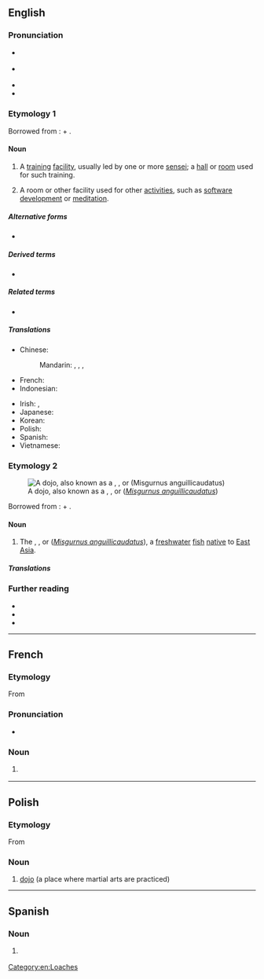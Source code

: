 {{also|dōjō}}
==English==
{{was wotd|2019|February|11}}

===Pronunciation===
* {{a|RP}} {{IPA|/ˈdəʊdʒəʊ/|[ˈdəʊ̯d͡ʒəʊ̯]|lang=en}}
* {{a|GA}} {{IPA|/ˈdoʊˌdʒoʊ/|[ˈdoʊ̯ˌd͡ʒoʊ̯]|lang=en}}
* {{rhymes|əʊdʒəʊ|lang=en}}
* {{hyphenation|do|jo|lang=en}}

===Etymology 1===
{{multiple images
|direction = vertical
|image1 = JJS Dojo.jpg
|caption1 = Children practising [[karate]] in the dojo ''(sense 1)'' of the {{w|Jack and Jill School}} in {{w|Bacolod City}}, [[Philippines]]
|image2 = Hacker Dojo - Lab.JPG
|caption2 = The [[electronics]] [[laboratory]] at Hacker Dojo, a dojo ''(sense 2)'' or [[hackerspace]] in [[Mountain View]], [[California]], USA
}}

Borrowed from {{bor|en|ja|道場|tr=[[どうじょう]], [[dōjō]]|lit=place of the ways}}: {{m|ja|道|tr=[[どう]], [[dō]]||road; way}} + {{m|ja|場|tr=[[じょう]], [[jō]]||place; place where events are held; flattened area for ceremonies or festivals}}.

====Noun====
{{en-noun|s|dojo}}

# {{lb|en|martial arts}} A [[training#Noun|training]] [[facility]], usually led by one or more [[sensei]]; a [[hall]] or [[room]] used for such training.
# {{lb|en|by extension}} A room or other facility used for other [[activity|activities]], such as [[software]] [[development]] or [[meditation]].

=====Alternative forms=====
* {{l|en|dōjō}}

=====Derived terms=====
* {{l|en|McDojo}}

=====Related terms=====
* {{l|en|dojocho||head of a dojo}}

=====Translations=====
{{trans-top|(''martial arts'') training facility}}
* Chinese:
*: Mandarin: {{t|cmn|武術館}}, {{t|cmn|武术馆|tr=wǔshùguǎn}}, {{t|cmn|武館}}, {{t|cmn|武馆|tr=wǔguǎn}}
* French: {{t+|fr|dojo|m}}
* Indonesian: {{t|id|dojo}}
{{trans-mid}}
* Irish: {{t|ga|seomra oiliúna|m}}, {{t|ga|dojo|m}}
* Japanese: {{t|ja|道場|tr=[[どうじょう]], [[dōjō]]}}
* Korean: {{t+|ko|도장}}
* Polish: {{t+|pl|dojo|n}}
* Spanish: {{t+|es|dojo|m}}
* Vietnamese: {{t|vi|đạo trường}}
{{trans-bottom}}

===Etymology 2===
[[File:Dojo loach4.JPG|thumb|A dojo, also known as a {{vern|dojo loach}}, {{vern|Japanese weather loach}}, or {{vern|pond loach}} (''[[Misgurnus anguillicaudatus]]'')]]

Borrowed from {{bor|en|ja|泥鰌|tr=[[どじょう]], [[dojō]]||pond loach}}: {{m|ja|泥|tr=[[どろ]], [[doro]]||mud}} + {{m|ja|鰌|tr=[[どじょう]], [[dojō]]||pond loach}}.

====Noun====
{{en-noun|?}}

# The {{vern|dojo loach}}, {{vern|Japanese weather loach}}, or {{vern|pond loach}} (''[[Misgurnus anguillicaudatus]]''), a [[freshwater]] [[fish#Noun|fish]] [[native#Adjective|native]] to [[East Asia]].

=====Translations=====
{{trans-top|pond loach (''Misgurnus anguillicaudatus'')}}
{{trans-mid}}
{{trans-bottom}}

===Further reading===
* {{pedia}}
* {{pedia|dojo (disambiguation)}}
* {{pedia|pond loach}}

[[Category:en:Loaches]]

----

==French==
{{wikipedia|lang=fr}}

===Etymology===
From {{etyl|ja|fr}} {{m|ja|道場|tr=dōjō||place of the way}}

===Pronunciation===
* {{fr-IPA|dôjo}}

===Noun===
{{fr-noun|m}}

# {{lb|fr|martial arts}} {{l|en|dojo}}

----

==Polish==

===Etymology===
From {{etyl|ja|pl}} {{m|ja|道場|tr=dōjō||place of the way|sc=Jpan}}

===Noun===
{{head|pl|noun|g=n|indeclinable}}

# [[#English|dojo]] (a place where martial arts are practiced)

----

==Spanish==

===Noun===
{{es-noun|m}}

# {{lb|es|martial arts}} {{l|en|dojo}}